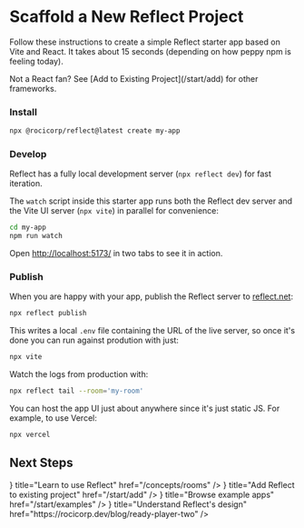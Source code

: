 
# Scaffold a New Reflect Project

Follow these instructions to create a simple Reflect starter app based on Vite and React. It takes about 15 seconds (depending on how peppy npm is feeling today).

<Callout>
  Not a React fan? See [Add to Existing Project](/start/add) for other
  frameworks.
</Callout>

<Steps>

### Install

```bash copy
npx @rocicorp/reflect@latest create my-app
```

### Develop

Reflect has a fully local development server (`npx reflect dev`) for fast iteration.

The `watch` script inside this starter app runs both the Reflect dev server and the Vite UI server (`npx vite`) in parallel for convenience:

```bash copy
cd my-app
npm run watch
```

Open [http://localhost:5173/](http://localhost:5173/) in two tabs to see it in action.

### Publish

When you are happy with your app, publish the Reflect server to [reflect.net](https://reflect.net/):

```bash copy
npx reflect publish
```

This writes a local `.env` file containing the URL of the live server, so once it's done you can run against prodution with just:

```bash copy
npx vite
```

Watch the logs from production with:

```bash copy
npx reflect tail --room='my-room'
```

You can host the app UI just about anywhere since it's just static JS. For example, to use Vercel:

```bash copy
npx vercel
```

</Steps>

## Next Steps

<Cards>
  <Card icon={<HowTo />} title="Learn to use Reflect" href="/concepts/rooms" />
  <Card
    icon={<Tutorial />}
    title="Add Reflect to existing project"
    href="/start/add"
  />
  <Card
    icon={<Examples />}
    title="Browse example apps"
    href="/start/examples"
  />
  <Card
    icon={<HowTo />}
    title="Understand Reflect's design"
    href="https://rocicorp.dev/blog/ready-player-two"
  />
</Cards>
